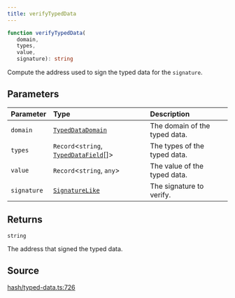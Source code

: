 ```yaml
---
title: verifyTypedData
---
```


```ts
function verifyTypedData(
   domain, 
   types, 
   value, 
   signature): string
```

Compute the address used to sign the typed data for the `signature`.

## Parameters

| Parameter | Type | Description |
| :------ | :------ | :------ |
| `domain` | [`TypedDataDomain`](/content/interfaces/TypedDataDomain) | The domain of the typed data. |
| `types` | `Record`\<`string`, [`TypedDataField`](/content/interfaces/TypedDataField)[]\> | The types of the typed data. |
| `value` | `Record`\<`string`, `any`\> | The value of the typed data. |
| `signature` | [`SignatureLike`](/content/type-aliases/SignatureLike) | The signature to verify. |

## Returns

`string`

The address that signed the typed data.

## Source

[hash/typed-data.ts:726](https://github.com/dominant-strategies/quais.js/blob/7ad0a969a30d30fc2cf79fa0dcda980927cb6fd5/src/hash/typed-data.ts#L726)
